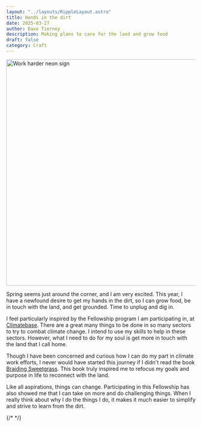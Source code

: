```yaml
---
layout: "../layouts/RippleLayout.astro"
title: Hands in the dirt
date: 2025-03-27
author: Dave Tierney
description: Making plans to care for the land and grow food
draft: false
category: Craft
---
```



<Image src={work} alt="Work harder neon sign" height="600" width="1200" />

Spring seems just around the corner, and I am very excited. This year, I have a newfound desire to get my hands in the dirt, so I can grow food, be in touch with the land, and get grounded. Time to unplug and dig in.

I feel particularly inspired by the Fellowship program I am participating in, at <a href="https://climatebase.org/fellowship" target="_blank" rel="noopener" className="whitespace-nowrap underline decoration-neon transition hover:text-neon">Climatebase</a>. There are a great many things to be done in so many sectors to try to combat climate change. I intend to use my skills to help in these sectors. However, what I need to do for my soul is get more in touch with the land that I call home.

Though I have been concerned and curious how I can do my part in climate work efforts, I never would have started this journey if I didn't read the book <a href="https://bookshop.org/p/books/braiding-sweetgrass-robin-wall-kimmerer/16712606?ean=9781571311771&next=t&aid=86677&listref=robin-wall-kimmerer&next=t" target="_blank" rel="noopener" className="whitespace-nowrap underline decoration-neon transition hover:text-neon">Braiding Sweetgrass</a>. This book truly inspired me to refocus my goals and purpose in life to reconnect with the land.

Like all aspirations, things can change. Participating in this Fellowship has also showed me that I can take on more and do challenging things. When I really think about why I do the things I do, it makes it much easier to simplify and strive to learn from the dirt.

{/* <a href="" target="_blank" rel="noopener" className="whitespace-nowrap underline decoration-neon transition hover:text-neon"></a> */}
